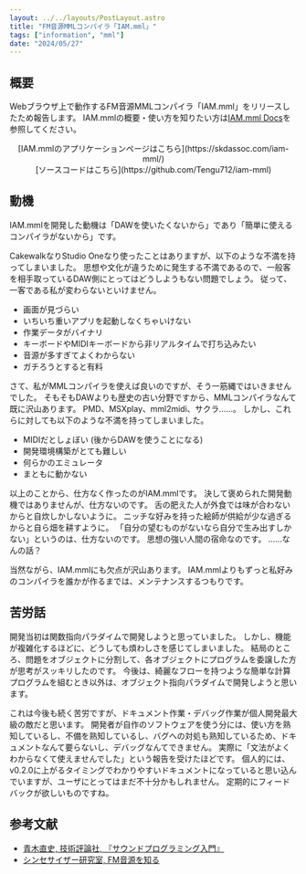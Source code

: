 ```yaml
---
layout: ../../layouts/PostLayout.astro
title: "FM音源MMLコンパイラ「IAM.mml」"
tags: ["information", "mml"]
date: "2024/05/27"
---
```


## 概要

Webブラウザ上で動作するFM音源MMLコンパイラ「IAM.mml」をリリースしたため報告します。
IAM.mmlの概要・使い方を知りたい方は<a href="https://skdassoc.com/iam-mml/docs/jp/about/">IAM.mml Docs</a>を参照してください。

<div style="text-align: center;">
[IAM.mmlのアプリケーションページはこちら](https://skdassoc.com/iam-mml/)
</div>

<div style="text-align: center;">
[ソースコードはこちら](https://github.com/Tengu712/iam-mml)
</div>



## 動機

IAM.mmlを開発した動機は「DAWを使いたくないから」であり「簡単に使えるコンパイラがないから」です。

CakewalkなりStudio Oneなり使ったことはありますが、以下のような不満を持ってしまいました。
思想や文化が違うために発生する不満であるので、一般客を相手取っているDAW側にとってはどうしようもない問題でしょう。
従って、一客である私が変わらないといけません。

- 画面が見づらい
- いちいち重いアプリを起動しなくちゃいけない
- 作業データがバイナリ
- キーボードやMIDIキーボードから非リアルタイムで打ち込みたい
- 音源が多すぎてよくわからない
- ガチろうとすると有料

さて、私がMMLコンパイラを使えば良いのですが、そう一筋縄ではいきませんでした。
そもそもDAWよりも歴史の古い分野ですから、MMLコンパイラなんて既に沢山あります。
PMD、MSXplay、mml2midi、サクラ……。
しかし、これらに対しても以下のような不満を持ってしまいました。

- MIDIだとしょぼい (後からDAWを使うことになる)
- 開発環境構築がとても難しい
- 何らかのエミュレータ
- まともに動かない

以上のことから、仕方なく作ったのがIAM.mmlです。
決して褒められた開発動機ではありませんが、仕方ないのです。
舌の肥えた人が外食では味が合わないからと自炊しかしないように。
ニッチな好みを持った絵師が供給が少な過ぎるからと自ら畑を耕すように。
「自分の望むものがないなら自分で生み出すしかない」というのは、仕方ないのです。
思想の強い人間の宿命なのです。
……なんの話？

当然ながら、IAM.mmlにも欠点が沢山あります。
IAM.mmlよりもずっと私好みのコンパイラを誰かが作るまでは、メンテナンスするつもりです。



## 苦労話

開発当初は関数指向パラダイムで開発しようと思っていました。
しかし、機能が複雑化するほどに、どうしても煩わしさを感じてしまいました。
結局のところ、問題をオブジェクトに分割して、各オブジェクトにプログラムを委譲した方が思考がスッキリしたのです。
今後は、綺麗なフローを持つような簡単な計算プログラムを組むとき以外は、オブジェクト指向パラダイムで開発しようと思います。

これは今後も続く苦労ですが、ドキュメント作業・デバッグ作業が個人開発最大級の敵だと思います。
開発者が自作のソフトウェアを使う分には、使い方を熟知しているし、不備を熟知しているし、バグへの対処も熟知しているため、ドキュメントなんて要らないし、デバッグなんてできません。
実際に「文法がよくわからなくて使えませんでした」という報告を受けたほどです。
個人的には、v0.2.0に上がるタイミングでわかりやすいドキュメントになっていると思い込んでいますが、ユーザにとってはまだ不十分かもしれません。
定期的にフィードバックが欲しいものですね。



## 参考文献

- [青木直史, 技術評論社, 『サウンドプログラミング入門』](https://floor13.sakura.ne.jp/book06/book06.html)
- [シンセサイザー研究室, FM音源を知る](https://synth-voice.sakura.ne.jp/synth-voice/html5/voice-lab00.html)
